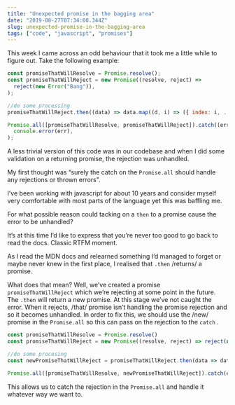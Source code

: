 ```yaml
---
title: "Unexpected promise in the bagging area"
date: "2019-08-27T07:34:00.344Z"
slug: unexpected-promise-in-the-bagging-area
tags: ["code", "javascript", "promises"]
---
```


This week I came across an odd behaviour that it took me a little while to figure out.
Take the following example:

```js
const promiseThatWillResolve = Promise.resolve();
const promiseThatWillReject = new Promise((resolve, reject) =>
  reject(new Error("Bang")),
);

//do some processing
promiseThatWillReject.then((data) => data.map((d, i) => ({ index: i, ...d })));

Promise.all([promiseThatWillResolve, promiseThatWillReject]).catch((err) =>
  console.error(err),
);
```

A less trivial version of this code was in our codebase and when I did some validation on a returning promise, the rejection was unhandled.

My first thought was “surely the catch on the `Promise.all` should handle any rejections or thrown errors".

I’ve been working with javascript for about 10 years and consider myself very comfortable with most parts of the language yet this was baffling me.

For what possible reason could tacking on a `then` to a promise cause the error to be unhandled?

It’s at this time I’d like to express that you’re never too good to go back to read the docs. Classic RTFM moment.

As I read the MDN docs and relearned something I’d managed to forget or maybe never knew in the first place, I realised that `.then` /returns/ a promise.

What does that mean? Well, we’ve created a promise `promiseThatWillReject` which we’re rejecting at some point in the future. The `.then` will return a new promise. At this stage we’ve not caught the error. When it rejects, /that/ promise isn’t handling the promise rejection and so it becomes unhandled. In order to fix this, we should use the /new/ promise in the `Promise.all` so this can pass on the rejection to the `catch` .

```javascript
const promiseThatWillResolve = Promise.resolve()
const promiseThatWillReject = new Promise((resolve, reject) => reject(new Error(‘Bang’)));

//do some procesing
const newPromiseThatWillReject = promiseThatWillReject.then(data => data.map((d, i) => ({index: i, ...d}))

Promise.all([promiseThatWillResolve, newPromiseThatWillReject]).catch(err => console.error(err))
```

This allows us to catch the rejection in the `Promise.all` and handle it whatever way we want to.
